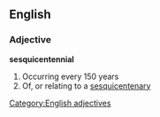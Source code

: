 ==English==
===Adjective===
'''sesquicentennial'''
#Occurring every 150 years
#Of, or relating to a [[sesquicentenary]]
[[Category:English adjectives]]